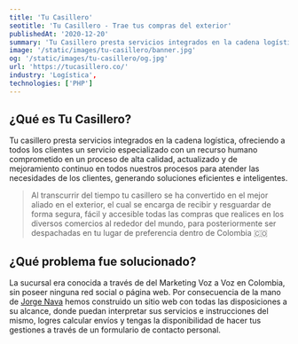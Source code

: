 ```yaml
---
title: 'Tu Casillero'
seotitle: 'Tu Casillero - Trae tus compras del exterior'
publishedAt: '2020-12-20'
summary: 'Tu Casillero presta servicios integrados en la cadena logística, ofreciendo a todos los clientes un servicio especializado con un recurso humano comprometido.'
image: '/static/images/tu-casillero/banner.jpg'
og: '/static/images/tu-casillero/og.jpg'
url: 'https://tucasillero.co/'
industry: 'Logística',
technologies: ['PHP']
---
```


## ¿Qué es Tu Casillero?

Tu casillero presta servicios integrados en la cadena logística, ofreciendo a todos los clientes un servicio especializado con un recurso humano comprometido en un proceso de alta calidad, actualizado y de mejoramiento continuo en todos nuestros procesos para atender las necesidades de los clientes, generando soluciones eficientes e inteligentes.

> Al transcurrir del tiempo tu casillero se ha convertido en el mejor aliado en el exterior, el cual se encarga de recibir y resguardar de forma segura, fácil y accesible todas las compras que realices en los diversos comercios al rededor del mundo, para posteriormente ser despachadas en tu lugar de preferencia dentro de Colombia 🇨🇴

## ¿Qué problema fue solucionado?

La sucursal era conocida a través de del Marketing Voz a Voz en Colombia, sin poseer ninguna red social o página web. Por consecuencia de la mano de [Jorge Nava](https://jorgnv.com/) hemos construido un sitio web con todas las disposiciones a su alcance, donde puedan interpretar sus servicios e instrucciones del mismo, logres calcular envíos y tengas la disponibilidad de hacer tus gestiones a través de un formulario de contacto personal.